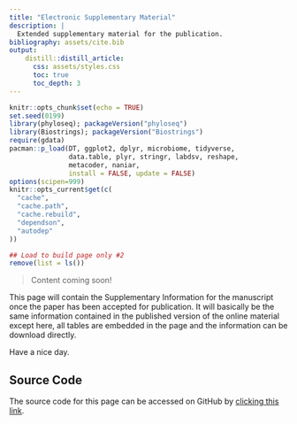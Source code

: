 ```yaml
---
title: "Electronic Supplementary Material"
description: |
  Extended supplementary material for the publication.
bibliography: assets/cite.bib 
output:
    distill::distill_article:
      css: assets/styles.css
      toc: true
      toc_depth: 3
---
```


```r
knitr::opts_chunk$set(echo = TRUE)
set.seed(0199)
library(phyloseq); packageVersion("phyloseq")
library(Biostrings); packageVersion("Biostrings")
require(gdata)
pacman::p_load(DT, ggplot2, dplyr, microbiome, tidyverse, 
               data.table, plyr, stringr, labdsv, reshape, 
               metacoder, naniar,   
               install = FALSE, update = FALSE)
options(scipen=999)
knitr::opts_current$get(c(
  "cache",
  "cache.path",
  "cache.rebuild",
  "dependson",
  "autodep"
))
```


```r
## Load to build page only #2
remove(list = ls())
```

> Content coming  soon!

This page will contain the Supplementary Information for the manuscript once the paper has been accepted for publication. It will basically be the same information contained in the published version of the online material except here, all tables are embedded in the page and the information can be download directly. 

Have a nice day. 

## Source Code {.appendix}

The source code for this page can be accessed on GitHub by [clicking this link](https://github.com/sweltr/high-temp/web/blob/master/som.Rmd).
